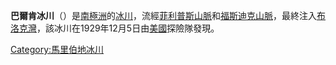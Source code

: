 {{Coord|76|23|S|145|10|W|source:GNIS|display=title}}

'''巴爾肯冰川'''（{{lang-en|Balchen Glacier}}）是[[南極洲|南極洲]]的[[冰川|冰川]]，流經[[菲利普斯山脈|菲利普斯山脈]]和[[福斯迪克山脈|福斯迪克山脈]]，最終注入[[布洛克灣|布洛克灣]]，該冰川在1929年12月5日由[[美國|美國]]探險隊發現。

{{DEFAULTSORT:Balchen Glacier}}
[[Category:馬里伯地冰川|Category:馬里伯地冰川]]


{{MarieByrdLand-geo-stub}}